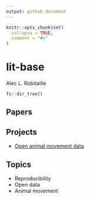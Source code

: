 ```yaml
---
output: github_document
---
```


<!-- README.md is generated from README.Rmd. Please edit that file -->

```r
knitr::opts_chunk$set(
  collapse = TRUE,
  comment = "#>"
)
```

# lit-base
Alec L. Robitaille

```r
fs::dir_tree()
```


## Papers


## Projects
* [Open animal movement data](https://gitlab.com/robit.a/open-animal-movement-data)


## Topics
* Reproducibility
* Open data
* Animal movement
